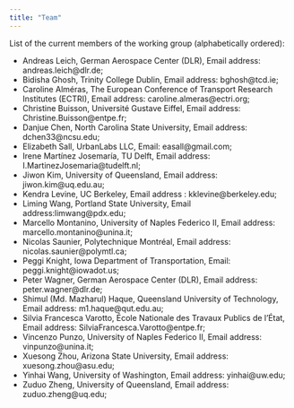 ```yaml
---
title: "Team"
---
```


List of the current members of the working group (alphabetically ordered):

- Andreas Leich, German Aerospace Center (DLR), Email address: andreas.leich\@dlr.de;
- Bidisha Ghosh, Trinity College Dublin, Email address: bghosh@tcd.ie;
- Caroline Alméras, The European Conference of Transport Research Institutes (ECTRI), Email address: caroline.almeras@ectri.org;
- Christine Buisson, Université Gustave Eiffel, Email address: Christine.Buisson@entpe.fr;
- Danjue Chen, North Carolina State University, Email address: dchen33@ncsu.edu;
- Elizabeth Sall, UrbanLabs LLC, Email: easall@gmail.com;
- Irene Martínez Josemaría, TU Delft, Email address: I.MartinezJosemaria@tudelft.nl;
- Jiwon Kim, University of Queensland, Email address: jiwon.kim@uq.edu.au;
- Kendra Levine, UC Berkeley, Email address : kklevine@berkeley.edu;
- Liming Wang, Portland State University, Email address:limwang@pdx.edu;
- Marcello Montanino, University of Naples Federico II, Email address: marcello.montanino@unina.it;
- Nicolas Saunier, Polytechnique Montréal, Email address: nicolas.saunier@polymtl.ca;
- Peggi Knight, Iowa Department of Transportation, Email: peggi.knight@iowadot.us;
- Peter Wagner, German Aerospace Center (DLR), Email address: peter.wagner@dlr.de;
- Shimul (Md. Mazharul) Haque, Queensland University of Technology, Email address: m1.haque@qut.edu.au;
- Silvia Francesca Varotto, École Nationale des Travaux Publics de l'État, Email address: SilviaFrancesca.Varotto@entpe.fr;
- Vincenzo Punzo, University of Naples Federico II, Email address: vinpunzo@unina.it;
- Xuesong Zhou, Arizona State University, Email address: xuesong.zhou@asu.edu;
- Yinhai Wang, University of Washington, Email address: yinhai@uw.edu;
- Zuduo Zheng, University of Queensland, Email address: zuduo.zheng@uq.edu;
